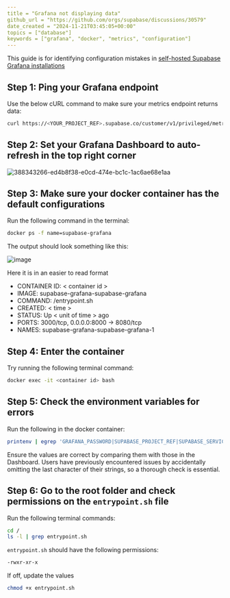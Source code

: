 ```yaml
---
title = "Grafana not displaying data"
github_url = "https://github.com/orgs/supabase/discussions/30579"
date_created = "2024-11-21T03:45:05+00:00"
topics = ["database"]
keywords = ["grafana", "docker", "metrics", "configuration"]
---
```


This guide is for identifying configuration mistakes in [self-hosted Supabase Grafana installations](https://supabase.com/docs/guides/monitoring-troubleshooting/metrics#deploying-supabase-grafana)

## Step 1: Ping your Grafana endpoint

Use the below cURL command to make sure your metrics endpoint returns data:

```sh
curl https://<YOUR_PROJECT_REF>.supabase.co/customer/v1/privileged/metrics --user 'service_role:<SERVICE_ROLE_KEY>'
```

## Step 2: Set your Grafana Dashboard to auto-refresh in the top right corner

![388343266-ed4b8f38-e0cd-474e-bc1c-1ac6ae68e1aa](/docs/img/troubleshooting/47998bed-0b77-433a-bfed-63222beb2aee.png)

## Step 3: Make sure your docker container has the default configurations

Run the following command in the terminal:

```sh
docker ps -f name=supabase-grafana
```

The output should look something like this:

![image](/docs/img/troubleshooting/6c284180-0ffd-432d-b86b-e9fbcfe23868.png)

Here it is in an easier to read format

- CONTAINER ID: < container id >
- IMAGE: supabase-grafana-supabase-grafana
- COMMAND: /entrypoint.sh
- CREATED: < time >
- STATUS: Up < unit of time > ago
- PORTS: 3000/tcp, 0.0.0.0:8000 → 8080/tcp
- NAMES: supabase-grafana-supabase-grafana-1

## Step 4: Enter the container

Try running the following terminal command:

```sh
docker exec -it <container id> bash
```

## Step 5: Check the environment variables for errors

Run the following in the docker container:

```sh
printenv | egrep 'GRAFANA_PASSWORD|SUPABASE_PROJECT_REF|SUPABASE_SERVICE_ROLE_KEY'
```

Ensure the values are correct by comparing them with those in the Dashboard. Users have previously encountered issues by accidentally omitting the last character of their strings, so a thorough check is essential.

## Step 6: Go to the root folder and check permissions on the `entrypoint.sh` file

Run the following terminal commands:

```sh
cd /
ls -l | grep entrypoint.sh
```

`entrypoint.sh` should have the following permissions:

```sh
-rwxr-xr-x
```

If off, update the values

```sh
chmod +x entrypoint.sh
```
